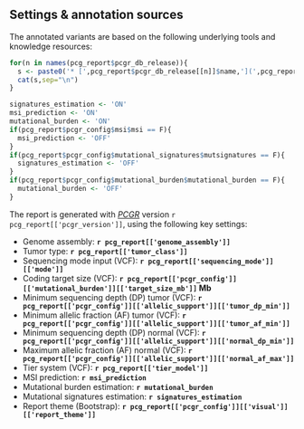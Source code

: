## Settings & annotation sources

The annotated variants are based on the following underlying tools and knowledge resources:

```r
for(n in names(pcg_report$pcgr_db_release)){
  s <- paste0('* [',pcg_report$pcgr_db_release[[n]]$name,'](',pcg_report$pcgr_db_release[[n]]$url,') - ',pcg_report$pcgr_db_release[[n]]$description, ' (',pcg_report$pcgr_db_release[[n]]$version,')')
  cat(s,sep="\n")
}

```

```r
signatures_estimation <- 'ON'
msi_prediction <- 'ON'
mutational_burden <- 'ON'
if(pcg_report$pcgr_config$msi$msi == F){
  msi_prediction <- 'OFF'
}
if(pcg_report$pcgr_config$mutational_signatures$mutsignatures == F){
  signatures_estimation <- 'OFF'
}
if(pcg_report$pcgr_config$mutational_burden$mutational_burden == F){
  mutational_burden <- 'OFF'
}
```


The report is generated with _[PCGR](https://github.com/sigven/pcgr)_ version `r pcg_report[['pcgr_version']]`, using the following key settings:

* Genome assembly: __`r pcg_report[['genome_assembly']]`__
* Tumor type:  __`r pcg_report[['tumor_class']]`__
* Sequencing mode input (VCF): __`r pcg_report[['sequencing_mode']][['mode']]`__
* Coding target size (VCF): __`r pcg_report[['pcgr_config']][['mutational_burden']][['target_size_mb']]` Mb__
* Minimum sequencing depth (DP) tumor (VCF): __`r pcg_report[['pcgr_config']][['allelic_support']][['tumor_dp_min']]`__
* Minimum allelic fraction (AF) tumor (VCF): __`r pcg_report[['pcgr_config']][['allelic_support']][['tumor_af_min']]`__
* Minimum sequencing depth (DP) normal (VCF): __`r pcg_report[['pcgr_config']][['allelic_support']][['normal_dp_min']]`__
* Maximum allelic fraction (AF) normal (VCF): __`r pcg_report[['pcgr_config']][['allelic_support']][['normal_af_max']]`__
* Tier system (VCF): __`r pcg_report[['tier_model']]`__
* MSI prediction: __`r msi_prediction`__
* Mutational burden estimation: __`r mutational_burden`__
* Mutational signatures estimation: __`r signatures_estimation`__
* Report theme (Bootstrap): __`r pcg_report[['pcgr_config']][['visual']][['report_theme']]`__


